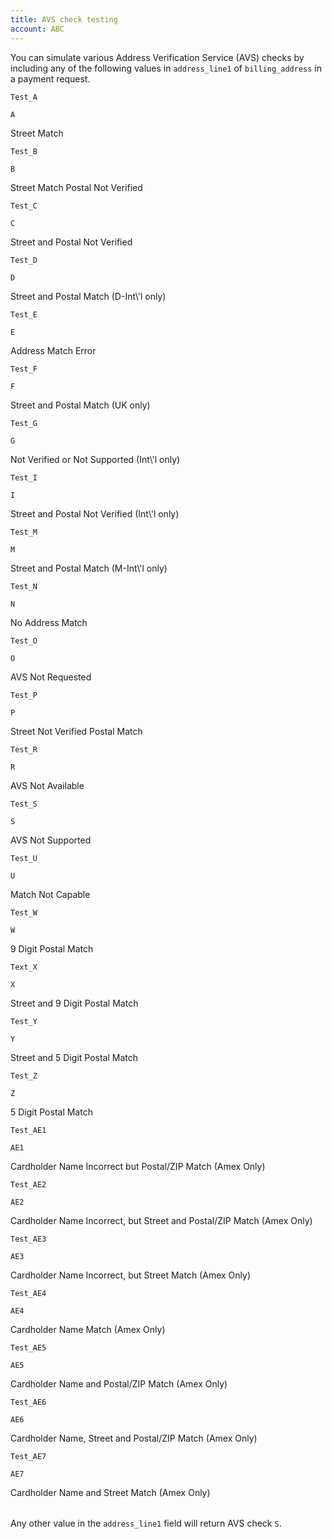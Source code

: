 ```yaml
---
title: AVS check testing
account: ABC
---
```


You can simulate various Address Verification Service (AVS) checks by including any of the following values in `address_line1` of `billing_address` in a payment request.

<Table>
<TableHead headers={['Address line 1', 'AVS check', 'Description']} />
<TableBody>
<TableRow>
<TableCell>

`Test_A`

</TableCell>
<TableCell>

`A`

</TableCell>
<TableCell>

Street Match

</TableCell>
</TableRow>
<TableRow>
<TableCell>

`Test_B`

</TableCell>
<TableCell>

`B`

</TableCell>
<TableCell>

Street Match Postal Not Verified

</TableCell>
</TableRow>
<TableRow>
<TableCell>

`Test_C`

</TableCell>
<TableCell>

`C`

</TableCell>
<TableCell>

Street and Postal Not Verified

</TableCell>
</TableRow>
<TableRow>
<TableCell>

`Test_D`

</TableCell>
<TableCell>

`D`

</TableCell>
<TableCell>

Street and Postal Match (D-Int\\'l only)

</TableCell>
</TableRow>
<TableRow>
<TableCell>

`Test_E`

</TableCell>
<TableCell>

`E`

</TableCell>
<TableCell>

Address Match Error

</TableCell>
</TableRow>
<TableRow>
<TableCell>

`Test_F`

</TableCell>
<TableCell>

`F`

</TableCell>
<TableCell>

Street and Postal Match (UK only)

</TableCell>
</TableRow>
<TableRow>
<TableCell>

`Test_G`

</TableCell>
<TableCell>

`G`

</TableCell>
<TableCell>

Not Verified or Not Supported (Int\\'l only)

</TableCell>
</TableRow>
<TableRow>
<TableCell>

`Test_I`

</TableCell>
<TableCell>

`I`

</TableCell>
<TableCell>

Street and Postal Not Verified (Int\\'l only)

</TableCell>
</TableRow>
<TableRow>
<TableCell>

`Test_M`

</TableCell>
<TableCell>

`M`

</TableCell>
<TableCell>

Street and Postal Match (M-Int\\'l only)

</TableCell>
</TableRow>
<TableRow>
<TableCell>

`Test_N`

</TableCell>
<TableCell>

`N`

</TableCell>
<TableCell>

No Address Match

</TableCell>
</TableRow>
<TableRow>
<TableCell>

`Test_O`

</TableCell>
<TableCell>

`O`

</TableCell>
<TableCell>

AVS Not Requested

</TableCell>
</TableRow>
<TableRow>
<TableCell>

`Test_P`

</TableCell>
<TableCell>

`P`

</TableCell>
<TableCell>

Street Not Verified Postal Match

</TableCell>
</TableRow>
<TableRow>
<TableCell>

`Test_R`

</TableCell>
<TableCell>

`R`

</TableCell>
<TableCell>

AVS Not Available

</TableCell>
</TableRow>
<TableRow>
<TableCell>

`Test_S`

</TableCell>
<TableCell>

`S`

</TableCell>
<TableCell>

AVS Not Supported

</TableCell>
</TableRow>
<TableRow>
<TableCell>

`Test_U`

</TableCell>
<TableCell>

`U`

</TableCell>
<TableCell>

Match Not Capable

</TableCell>
</TableRow>
<TableRow>
<TableCell>

`Test_W`

</TableCell>
<TableCell>

`W`

</TableCell>
<TableCell>

9 Digit Postal Match

</TableCell>
</TableRow>
<TableRow>
<TableCell>

`Text_X`

</TableCell>
<TableCell>

`X`

</TableCell>
<TableCell>

Street and 9 Digit Postal Match

</TableCell>
</TableRow>
<TableRow>
<TableCell>

`Test_Y`

</TableCell>
<TableCell>

`Y`

</TableCell>
<TableCell>

Street and 5 Digit Postal Match

</TableCell>
</TableRow>
<TableRow>
<TableCell>

`Test_Z`

</TableCell>
<TableCell>

`Z`

</TableCell>
<TableCell>

5 Digit Postal Match

</TableCell>
</TableRow>
<TableRow>
<TableCell>

`Test_AE1`

</TableCell>
<TableCell>

`AE1`

</TableCell>
<TableCell>

Cardholder Name Incorrect but Postal/ZIP Match (Amex Only)

</TableCell>
</TableRow>
<TableRow>
<TableCell>

`Test_AE2`

</TableCell>
<TableCell>

`AE2`

</TableCell>
<TableCell>

Cardholder Name Incorrect, but Street and Postal/ZIP Match (Amex Only)

</TableCell>
</TableRow>
<TableRow>
<TableCell>

`Test_AE3`

</TableCell>
<TableCell>

`AE3`

</TableCell>
<TableCell>

Cardholder Name Incorrect, but Street Match (Amex Only)

</TableCell>
</TableRow>
<TableRow>
<TableCell>

`Test_AE4`

</TableCell>
<TableCell>

`AE4`

</TableCell>
<TableCell>

Cardholder Name Match (Amex Only)

</TableCell>
</TableRow>
<TableRow>
<TableCell>

`Test_AE5`

</TableCell>
<TableCell>

`AE5`

</TableCell>
<TableCell>

Cardholder Name and Postal/ZIP Match (Amex Only)

</TableCell>
</TableRow>
<TableRow>
<TableCell>

`Test_AE6`

</TableCell>
<TableCell>

`AE6`

</TableCell>
<TableCell>

Cardholder Name, Street and Postal/ZIP Match (Amex Only)

</TableCell>
</TableRow>
<TableRow>
<TableCell>

`Test_AE7`

</TableCell>
<TableCell>

`AE7`

</TableCell>
<TableCell>

Cardholder Name and Street Match (Amex Only)

</TableCell>
</TableRow>
</TableBody>
</Table>

<TipBox variant="info">

Any other value in the `address_line1` field will return AVS check `S`.

</TipBox>
